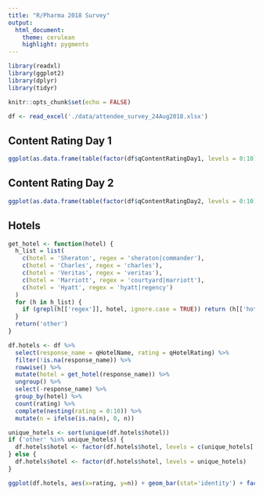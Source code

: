 ```yaml
---
title: "R/Pharma 2018 Survey"
output:
  html_document:
    theme: cerulean
    highlight: pygments
---
```


```r

library(readxl)
library(ggplot2)
library(dplyr)
library(tidyr)

knitr::opts_chunk$set(echo = FALSE)
```

```r

df <- read_excel('./data/attendee_survey_24Aug2018.xlsx')

```

## Content Rating Day 1

```r
ggplot(as.data.frame(table(factor(df$qContentRatingDay1, levels = 0:10))), aes(x=Var1, y=Freq)) + geom_bar(stat='identity', fill = 'darkred') + labs(x='score', y='count') + theme_bw()
```

## Content Rating Day 2

```r
ggplot(as.data.frame(table(factor(df$qContentRatingDay2, levels = 0:10))), aes(x=Var1, y=Freq)) + geom_bar(stat='identity', fill = 'darkblue') + labs(x='score', y='count') + theme_bw()
```

## Hotels

```r

get_hotel <- function(hotel) {
  h_list = list(
    c(hotel = 'Sheraton', regex = 'sheraton|commander'),
    c(hotel = 'Charles', regex = 'charles'),
    c(hotel = 'Veritas', regex = 'veritas'),
    c(hotel = 'Marriott', regex = 'courtyard|marriott'),
    c(hotel = 'Hyatt', regex = 'hyatt|regency')
  )
  for (h in h_list) {
    if (grepl(h[['regex']], hotel, ignore.case = TRUE)) return (h[['hotel']])
  }
  return('other')
}

df.hotels <- df %>%
  select(response_name = qHotelName, rating = qHotelRating) %>%
  filter(!is.na(response_name)) %>%
  rowwise() %>%
  mutate(hotel = get_hotel(response_name)) %>%
  ungroup() %>%
  select(-response_name) %>%
  group_by(hotel) %>%
  count(rating) %>%
  complete(nesting(rating = 0:10)) %>%
  mutate(n = ifelse(is.na(n), 0, n))

unique_hotels <- sort(unique(df.hotels$hotel))
if ('other' %in% unique_hotels) {
  df.hotels$hotel <- factor(df.hotels$hotel, levels = c(unique_hotels[!unique_hotels == 'other'], 'other'))
} else {
  df.hotels$hotel <- factor(df.hotels$hotel, levels = unique_hotels)
}

ggplot(df.hotels, aes(x=rating, y=n)) + geom_bar(stat='identity') + facet_grid(. ~ hotel)

```

